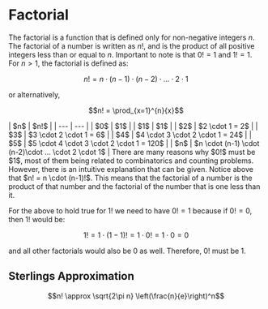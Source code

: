 
# Factorial

The factorial is a function that is defined only for non-negative integers $n$. The factorial of a number is written as
$n!$, and is the product of all positive integers less than or equal to $n$. Important to note is that $0! = 1$ and $1! = 1$. 
For $n > 1$, the factorial is defined as:

```math
n! = n \cdot (n-1) \cdot (n-2)\cdot ... \cdot 2 \cdot 1
```

or alternatively,

```math
n! = \prod_{x=1}^{n}{x}
```

<Callout type="example">
| $n$ | $n!$ |
| --- | --- |
| $0$ | $1$ |
| $1$ | $1$ |
| $2$ | $2 \cdot 1 = 2$ |
| $3$ | $3 \cdot 2 \cdot 1 = 6$ |
| $4$ | $4 \cdot 3 \cdot 2 \cdot 1 = 24$ |
| $5$ | $5 \cdot 4 \cdot 3 \cdot 2 \cdot 1 = 120$ |
| $n$ | $n \cdot (n-1) \cdot (n-2)\cdot ... \cdot 2 \cdot 1$ |
</Callout>

<Callout type="proof" title="Why is $0! = 1$?">
There are many reasons why $0!$ must be $1$, most of them being related to combinatorics and counting problems. However, there is 
an intuitive explanation that can be given. Notice above that $n! = n \cdot (n-1)!$. This means that the factorial of a number
is the product of that number and the factorial of the number that is one less than it. 

For the above to hold true for $1!$ we need to have $0! = 1$ because if $0!=0$, then $1!$ would be:

```math
1! = 1 \cdot (1-1)! = 1 \cdot 0! = 1 \cdot 0 = 0
```

and all other factorials would also be $0$ as well. Therefore, $0!$ must be $1$.
</Callout>

## Sterlings Approximation

```math
n! \approx \sqrt{2\pi n} \left(\frac{n}{e}\right)^n
```